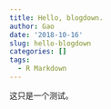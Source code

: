 ```yaml
---
title: Hello, blogdown.
author: Gao
date: '2018-10-16'
slug: hello-blogdown
categories: []
tags:
  - R Markdown
---
```


这只是一个测试。